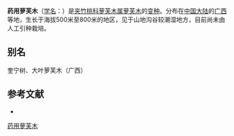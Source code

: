 {{Infraspeciesbox
| name = 药用萝芙木
| status = 
| status_system = 
| image =
| genus = Rauvolfia
| species link = 萝芙木
| species = verticillata
| varietas = officinalis
| authority = Tsiang
}}

'''药用萝芙木'''（[[学名|学名]]：{{lang|la|''Rauvolfia verticillata'' var. ''officinalis''}}）是[[夹竹桃科|夹竹桃科]][[萝芙木属|萝芙木属]][[萝芙木|萝芙木]]的[[变种|变种]]。分布在[[中国大陆|中国大陆]]的[[广西|广西]]等地，生长于海拔500米至800米的地区，见于山地沟谷较潮湿地方，目前尚未由人工引种栽培。

== 别名 ==
奎宁树、大叶萝芙木（广西）

== 参考文献 ==
<div class="references-small">
* {{cite web| url =http://www.bioinfo.cn/db05/KmzwSpecies.php?action=view&id=30435| title =药用萝芙木（变种）| work =《中国高等植物数据库全库》| publisher =中国科学院微生物研究所| author =昆明植物研究所| accessdate =2009-02-26| deadurl =yes| archiveurl =https://web.archive.org/web/20160305032145/http://www.bioinfo.cn/db05/KmzwSpecies.php?action=view&id=30435| archivedate =2016-03-05}}
</div>

[[Category:萝芙木属|药用萝芙木]]


{{植物小作品}}